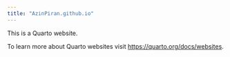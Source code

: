 ```yaml
---
title: "AzinPiran.github.io"
---
```


This is a Quarto website.

To learn more about Quarto websites visit <https://quarto.org/docs/websites>.
